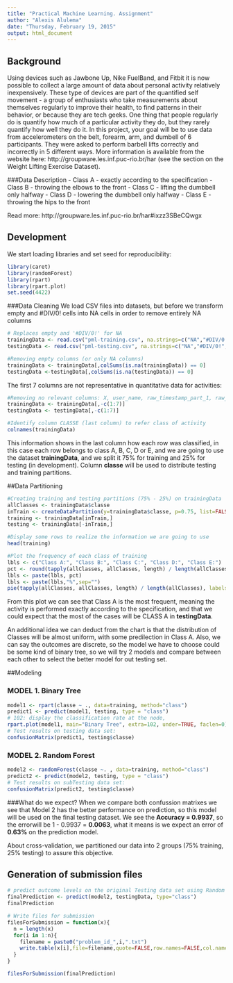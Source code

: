```yaml
---
title: "Practical Machine Learning. Assignment"
author: "Alexis Alulema"
date: "Thursday, February 19, 2015"
output: html_document
---
```


## Background
Using devices such as Jawbone Up, Nike FuelBand, and Fitbit it is now possible to collect a large amount of data about personal activity relatively inexpensively. These type of devices are part of the quantified self movement - a group of enthusiasts who take measurements about themselves regularly to improve their health, to find patterns in their behavior, or because they are tech geeks. One thing that people regularly do is quantify how much of a particular activity they do, but they rarely quantify how well they do it. In this project, your goal will be to use data from accelerometers on the belt, forearm, arm, and dumbell of 6 participants. They were asked to perform barbell lifts correctly and incorrectly in 5 different ways. More information is available from the website here: http://groupware.les.inf.puc-rio.br/har (see the section on the Weight Lifting Exercise Dataset).

###Data Description
- Class A - exactly according to the specification
- Class B - throwing the elbows to the front
- Class C - lifting the dumbbell only halfway
- Class D - lowering the dumbbell only halfway
- Class E - throwing the hips to the front

Read more: http://groupware.les.inf.puc-rio.br/har#ixzz3SBeCQwgx

## Development
We start loading libraries and set seed for reproducibility:
```r
library(caret)
library(randomForest)
library(rpart)
library(rpart.plot)
set.seed(4422)
```

###Data Cleaning
We load CSV files into datasets, but before we transform empty and #DIV/0! cells into NA cells in order to remove entirely NA columns
```r
# Replaces empty and '#DIV/0!' for NA
trainingData <- read.csv("pml-training.csv", na.strings=c("NA","#DIV/0!", ""))
testingData <- read.csv("pml-testing.csv", na.strings=c("NA","#DIV/0!", ""))

#Removing empty columns (or only NA columns)
trainingData <- trainingData[,colSums(is.na(trainingData)) == 0]
testingData <-testingData[,colSums(is.na(testingData)) == 0]
```

The first 7 columns are not representative in quantitative data for activities:
```r
#Removing no relevant columns: X, user_name, raw_timestamp_part_1, raw_timestamp_part_2, cvtd_timestamp, new_window, num_window
trainingData <- trainingData[,-c(1:7)]
testingData <- testingData[,-c(1:7)]

#Identify column CLASSE (last column) to refer class of activity
colnames(trainingData)
```

This information shows in the last column how each row was classified, in this case each row belongs to class A, B, C, D or E, and we are going to use the dataset **trainingData**, and we split it 75% for training and 25% for testing (in development). Column **classe** will be used to distribute testing and training partitions.

##Data Partitioning

```r
#Creating training and testing partitions (75% - 25%) on trainingData
allClasses <- trainingData$classe
inTrain <- createDataPartition(y=trainingData$classe, p=0.75, list=FALSE)
training <- trainingData[inTrain,]
testing <- trainingData[-inTrain,]

#Display some rows to realize the information we are going to use
head(training)

#Plot the frequency of each class of training
lbls <- c("Class A:", "Class B:", "Class C:", "Class D:", "Class E:")
pct <- round(tapply(allClasses, allClasses, length) / length(allClasses) * 100)
lbls <- paste(lbls, pct)
lbls <- paste(lbls,"%",sep="")
pie(tapply(allClasses, allClasses, length) / length(allClasses), labels = lbls, main="Frequency of training class")
```

From this plot we can see that Class A is the most frequent, meaning the activity is performed exactly according to the specification, and that we could expect that the most of the cases will be CLASS A in **testingData**.

An additional idea we can deduct from the chart is that the distribution of Classes will be almost uniform, with some predilection in Class A. Also, we can say the outcomes are discrete, so the model we have to choose could be some kind of binary tree, so we will try 2 models and compare between each other to select the better model for out testing set.

##Modeling

### MODEL 1. Binary Tree
```r
model1 <- rpart(classe ~ ., data=training, method="class")
predict1 <- predict(model1, testing, type = "class")
# 102: display the classification rate at the node,
rpart.plot(model1, main="Binary Tree", extra=102, under=TRUE, faclen=0)
# Test results on testing data set:
confusionMatrix(predict1, testing$classe)
```
### MODEL 2. Random Forest
```r
model2 <- randomForest(classe ~. , data=training, method="class")
predict2 <- predict(model2, testing, type = "class")
# Test results on subTesting data set:
confusionMatrix(predict2, testing$classe)
```
###What do we expect?
When we compare both confussion matrixes we see that Model 2 has the better performance on prediction, so this model will be used on the final testing dataset.
We see the **Accuracy = 0.9937**, so the errorwill be 1 - 0.9937 = **0.0063**, what it means is we expect an error of **0.63%** on the prediction model.

About cross-validation, we partitioned our data into 2 groups (75% training, 25% testing) to assure this objective.

## Generation of submission files
```r
# predict outcome levels on the original Testing data set using Random Forest algorithm
finalPrediction <- predict(model2, testingData, type="class")
finalPrediction
```

```r
# Write files for submission
filesForSubmission = function(x){
  n = length(x)
  for(i in 1:n){
    filename = paste0("problem_id_",i,".txt")
    write.table(x[i],file=filename,quote=FALSE,row.names=FALSE,col.names=FALSE)
  }
}

filesForSubmission(finalPrediction)
```